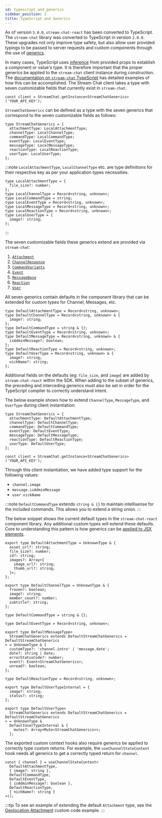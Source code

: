 ```yaml
---
id: typescript_and_generics
sidebar_position: 3
title: TypeScript and Generics
---
```


As of version `5.0.0`, `stream-chat-react` has been converted to TypeScript. The `stream-chat` library was converted to TypeScript in version `2.0.0`.
These upgrades not only improve type safety, but also allow user provided typings to be passed to server requests and custom components through
the use of [generics](https://www.typescriptlang.org/docs/handbook/2/generics.html).

In many cases, TypeScript uses [inference](https://www.typescriptlang.org/docs/handbook/type-inference.html) from provided props to establish a component or
value's type. It is therefore important that the proper generics be applied to the `stream-chat` client instance during construction. The
[documentation on `stream-chat` TypeScript](https://github.com/GetStream/stream-chat-js#typescript-v2xx) has detailed examples of how this can be accomplished.
The Stream Chat client takes a type with seven customizable fields that currently exist in `stream-chat`.

```tsx
const client = StreamChat.getInstance<StreamChatGenerics>('YOUR_API_KEY');
```

`StreamChatGenerics` can be defined as a type with the seven generics that correspond to the seven customizable fields as follows:

```tsx
type StreamChatGenerics = {
  attachmentType: LocalAttachmentType;
  channelType: LocalChannelType;
  commandType: LocalCommandType;
  eventType: LocalEventType;
  messageType: LocalMessageType;
  reactionType: LocalReactionType;
  userType: LocalUserType;
};
```

:::note
`LocalAttachmentType`, `LocalChannelType` etc. are type definitions for their respective key as per your application types necessities.

```tsx
type LocalAttachmentType = {
  file_size?: number;
};
type LocalChannelType = Record<string, unknown>;
type LocalCommandType = string;
type LocalEventType = Record<string, unknown>;
type LocalMessageType = Record<string, unknown>;
type LocalReactionType = Record<string, unknown>;
type LocalUserType = {
  image?: string;
};
```

:::

The seven customizable fields these generics extend are provided via `stream-chat`:

1. [`Attachment`](https://github.com/GetStream/stream-chat-js/blob/master/src/types.ts)
2. [`ChannelResponse`](https://github.com/GetStream/stream-chat-js/blob/master/src/types.ts)
3. [`CommandVariants`](https://github.com/GetStream/stream-chat-js/blob/master/src/types.ts)
4. [`Event`](https://github.com/GetStream/stream-chat-js/blob/master/src/types.ts)
5. [`MessageBase`](https://github.com/GetStream/stream-chat-js/blob/master/src/types.ts)
6. [`Reaction`](https://github.com/GetStream/stream-chat-js/blob/master/src/types.ts)
7. [`User`](https://github.com/GetStream/stream-chat-js/blob/master/src/types.ts)

All seven generics contain defaults in the component library that can be extended for custom types for Channel, Messages, etc.

```tsx
type DefaultAttachmentType = Record<string, unknown>;
type DefaultChannelType = Record<string, unknown> & {
  image?: string;
};
type DefaultCommandType = string & {};
type DefaultEventType = Record<string, unknown>;
type DefaultMessageType = Record<string, unknown> & {
  isAdminMessage?: boolean;
};
type DefaultReactionType = Record<string, unknown>;
type DefaultUserType = Record<string, unknown> & {
  image?: string;
  nickName?: string;
};
```

Additional fields on the defaults (eg: `file_size`, and `image`) are added by `stream-chat-react` within the SDK. When adding to the subset of generics,
the preceding and interceding generics must also be set in order for the TypeScript compiler to correctly understand intent.

The below example shows how to extend `ChannelType`, `MessageType`, and `UserType` during client instantiation:

```tsx
type StreamChatGenerics = {
  attachmentType: DefaultAttachmentType;
  channelType: DefaultChannelType;
  commandType: DefaultCommandType;
  eventType: DefaultEventType;
  messageType: DefaultMessageType;
  reactionType: DefaultReactionType;
  userType: DefaultUserType;
};
```

```tsx
const client = StreamChat.getInstance<StreamChatGenerics>('YOUR_API_KEY');
```

Through this client instantiation, we have added type support for the following values:

- `channel.image`
- `message.isAdminMessage`
- `user.nickName`

:::note
`DefaultCommandType` extends `string & {}` to maintain intellisense for the included commands. This allows you to extend a string union.
:::

The below snippet shows the current default types in the `stream-chat-react` component library. Any additional custom types
will extend these defaults. Core to understanding this pattern is how generics can be
[applied to JSX elements](https://www.typescriptlang.org/docs/handbook/release-notes/typescript-2-9.html#generic-type-arguments-in-jsx-elements).

```tsx
export type DefaultAttachmentType = UnknownType & {
  asset_url?: string;
  file_size?: number;
  id?: string;
  images?: Array<{
    image_url?: string;
    thumb_url?: string;
  }>;
};

export type DefaultChannelType = UnknownType & {
  frozen?: boolean;
  image?: string;
  member_count?: number;
  subtitle?: string;
};

type DefaultCommandType = string & {};

type DefaultEventType = Record<string, unknown>;

export type DefaultMessageType<
  StreamChatGenerics extends DefaultStreamChatGenerics = DefaultStreamChatGenerics
> = UnknownType & {
  customType?: 'channel.intro' | 'message.date';
  date?: string | Date;
  errorStatusCode?: number;
  event?: Event<StreamChatGenerics>;
  unread?: boolean;
};

type DefaultReactionType = Record<string, unknown>;

export type DefaultUserTypeInternal = {
  image?: string;
  status?: string;
};

export type DefaultUserType<
  StreamChatGenerics extends DefaultStreamChatGenerics = DefaultStreamChatGenerics
> = UnknownType &
  DefaultUserTypeInternal & {
    mutes?: Array<Mute<StreamChatGenerics>>;
  };
```

The exported custom context hooks also require generics be applied to correctly type custom returns. For example, the
`useChannelStateContext` hook needs all generics to get a correctly typed return for `channel`.

```tsx
const { channel } = useChannelStateContext<
  DefaultAttachmentType,
  { image?: string },
  DefaultCommandType,
  DefaultEventType,
  { isAdminMessage?: boolean },
  DefaultReactionType,
  { nickName?: string }
>();
```

:::tip
To see an example of extending the default `Attachment` type, see the [Geolocation Attachment](../custom-code-examples/geolocation-attachment.mdx#custom-map-attachment)
custom code example.
:::
